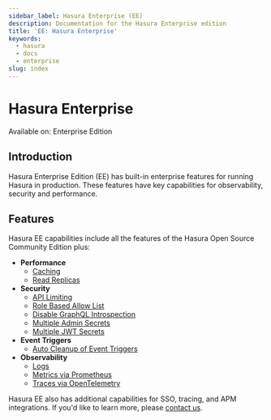 ```yaml
---
sidebar_label: Hasura Enterprise (EE)
description: Documentation for the Hasura Enterprise edition
title: 'EE: Hasura Enterprise'
keywords:
  - hasura
  - docs
  - enterprise
slug: index
---
```



# <Enterprise /> Hasura Enterprise

<div className="badge badge--primary heading-badge">Available on: Enterprise Edition</div>

## Introduction

Hasura Enterprise Edition (EE) has built-in enterprise features for running Hasura in production. These features have
key capabilities for observability, security and performance.

## Features

Hasura EE capabilities include all the features of the Hasura Open Source Community Edition plus:

- **Performance**
  - [Caching](/enterprise/caching.mdx)
  - [Read Replicas](/databases/connect-db/read-replicas.mdx)
- **Security**
  - [API Limiting](/security/api-limits.mdx)
  - [Role Based Allow List](/security/allow-list.mdx/#role-based-allow-list)
  - [Disable GraphQL Introspection](/security/disable-graphql-introspection.mdx)
  - [Multiple Admin Secrets](/security/multiple-admin-secrets.mdx)
  - [Multiple JWT Secrets](/security/multiple-jwt-secrets.mdx)
- **Event Triggers**
  - [Auto Cleanup of Event Triggers](/event-triggers/clean-up/auto-cleanup.mdx)
- **Observability**
  - [Logs](/deployment/logging.mdx)
  - [Metrics via Prometheus](/enterprise/metrics.mdx)
  - [Traces via OpenTelemetry](/enterprise/opentelemetry.mdx)

Hasura EE also has additional capabilities for SSO, tracing, and APM integrations. If you'd like to learn more, please
[contact us](mailto:sales@hasura.io).
